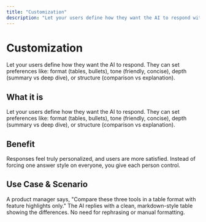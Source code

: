 ```yaml
---
title: "Customization"
description: "Let your users define how they want the AI to respond with preferences for format, tone, depth, and structure to create truly personalized experiences."
---
```


# Customization

Let your users define how they want the AI to respond. They can set preferences like: format (tables, bullets), tone (friendly, concise), depth (summary vs deep dive), or structure (comparison vs explanation).

## What it is

Let your users define how they want the AI to respond. They can set preferences like: format (tables, bullets), tone (friendly, concise), depth (summary vs deep dive), or structure (comparison vs explanation).

## Benefit

Responses feel truly personalized, and users are more satisfied. Instead of forcing one answer style on everyone, you give each person control.

## Use Case & Scenario

A product manager says, "Compare these three tools in a table format with feature highlights only." The AI replies with a clean, markdown-style table showing the differences. No need for rephrasing or manual formatting.
